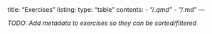 <!-- vim: set ft=markdown: -->
---
title: "Exercises"
listing:
  type: "table"
  contents:
    - "/*.qmd"
    - "/*.md"
---

_TODO: Add metadata to exercises so they can be sorted/filtered_
